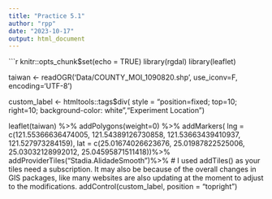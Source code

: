 ```yaml
---
title: "Practice 5.1"
author: "rpp"
date: "2023-10-17"
output: html_document
---
```


```r

knitr::opts_chunk$set(echo = TRUE)
library(rgdal)
library(leaflet)

taiwan <- readOGR('Data/COUNTY_MOI_1090820.shp', use_iconv=F, encoding='UTF-8')

custom_label <- htmltools::tags$div(
  style = "position=fixed; top=10; right=10; 
  background-color: white","Experiment Location")

leaflet(taiwan) %>%
  addPolygons(weight=0) %>%
  addMarkers(
    lng = c(121.55366636474005, 121.54389126730858, 121.53663439410937, 121.527973284159),
    lat = c(25.01674026623676, 25.01987822525006, 25.03032128992012, 25.04595871511418))%>%
  addProviderTiles("Stadia.AlidadeSmooth")%>% # I used addTiles() as your tiles need a subscription. It may also be because of the overall changes in GIS packages, like many websites are also updating at the moment to adjust to the modifications.
  addControl(custom_label, position = "topright")
